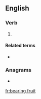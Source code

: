 ==English==

===Verb===
{{head|en|present participle}}

# {{present participle of|bear fruit|lang=en|nocat=1}}

====Related terms====
* {{l|en|fruit-bearing}}

===Anagrams===
* {{l|en|fruit-bearing}}

[[fr:bearing fruit]]